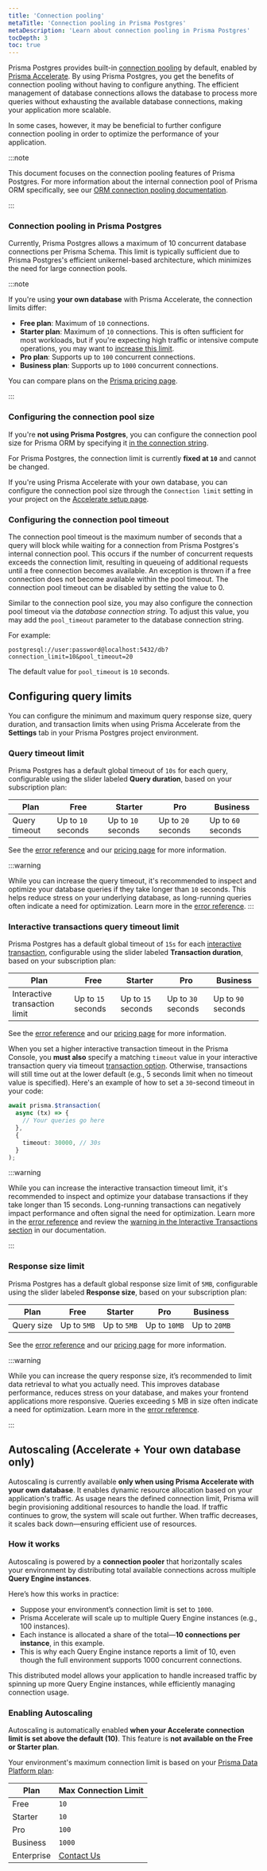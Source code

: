 ```yaml
---
title: 'Connection pooling'
metaTitle: 'Connection pooling in Prisma Postgres'
metaDescription: 'Learn about connection pooling in Prisma Postgres'
tocDepth: 3
toc: true
---
```


Prisma Postgres provides built-in [connection pooling](https://www.prisma.io/dataguide/database-tools/connection-pooling) by default, enabled by [Prisma Accelerate](/accelerate/). By using Prisma Postgres, you get the benefits of connection pooling without having to configure anything. The efficient management of database connections allows the database to process more queries without exhausting the available database connections, making your application more scalable.

In some cases, however, it may be beneficial to further configure connection pooling in order to optimize the performance of your application.

:::note

This document focuses on the connection pooling features of Prisma Postgres. For more information about the internal connection pool of Prisma ORM specifically, see our [ORM connection pooling documentation](/orm/prisma-client/setup-and-configuration/databases-connections/connection-pool).

:::


### Connection pooling in Prisma Postgres

Currently, Prisma Postgres allows a maximum of 10 concurrent database connections per Prisma Schema. This limit is typically sufficient due to Prisma Postgres's efficient unikernel-based architecture, which minimizes the need for large connection pools.

:::note

If you're using **your own database** with Prisma Accelerate, the connection limits differ:

- **Free plan**: Maximum of `10` connections.
- **Starter plan**: Maximum of `10` connections. This is often sufficient for most workloads, but if you're expecting high traffic or intensive compute operations, you may want to [increase this limit](#configuring-the-connection-pool-size).
- **Pro plan**: Supports up to `100` concurrent connections.
- **Business plan**: Supports up to `1000` concurrent connections.

You can compare plans on the [Prisma pricing page](https://www.prisma.io/pricing).

:::


### Configuring the connection pool size

If you're **not using Prisma Postgres**, you can configure the connection pool size for Prisma ORM by specifying it [in the connection string](/orm/prisma-client/setup-and-configuration/databases-connections/connection-pool#setting-the-connection-pool-size).

For Prisma Postgres, the connection limit is currently **fixed at `10`** and cannot be changed.

If you're using Prisma Accelerate with your own database, you can configure the connection pool size through the `Connection limit` setting in your project on the [Accelerate setup page](/accelerate/getting-started).

### Configuring the connection pool timeout

The connection pool timeout is the maximum number of seconds that a query will block while waiting for a connection from Prisma Postgres's internal connection pool. This occurs if the number of concurrent requests exceeds the connection limit, resulting in queueing of additional requests until a free connection becomes available. An exception is thrown if a free connection does not become available within the pool timeout. The connection pool timeout can be disabled by setting the value to 0.

Similar to the connection pool size, you may also configure the connection pool timeout via the _database connection string_. To adjust this value, you may add the `pool_timeout` parameter to the database connection string.

For example:

```env no-copy
postgresql://user:password@localhost:5432/db?connection_limit=10&pool_timeout=20
```

<Admonition type="info">

The default value for `pool_timeout` is `10` seconds.

</Admonition>

## Configuring query limits

You can configure the minimum and maximum query response size, query duration, and transaction limits when using Prisma Accelerate from the **Settings** tab in your Prisma Postgres project environment.

### Query timeout limit

Prisma Postgres has a default global timeout of `10s` for each query, configurable using the slider labeled **Query duration**, based on your subscription plan:

| Plan          | Free            | Starter         | Pro            | Business        |
|---------------|-----------------|-----------------|----------------|-----------------|
| Query timeout | Up to `10` seconds | Up to `10` seconds | Up to `20` seconds | Up to `60` seconds |

See the [error reference](/postgres/database/api-reference/error-reference#p6004-querytimeout) and our [pricing page](https://www.prisma.io/pricing) for more information.

:::warning

While you can increase the query timeout, it's recommended to inspect and optimize your database queries if they take longer than `10` seconds. This helps reduce stress on your underlying database, as long-running queries often indicate a need for optimization. Learn more in the [error reference](/postgres/database/api-reference/error-reference#p6004-querytimeout).
:::

### Interactive transactions query timeout limit

Prisma Postgres has a default global timeout of `15s` for each [interactive transaction](/orm/prisma-client/queries/transactions#interactive-transactions), configurable using the slider labeled **Transaction duration**, based on your subscription plan:

| Plan                          | Free           | Starter       | Pro          | Business      |
|-------------------------------|----------------|---------------|--------------|---------------|
| Interactive transaction limit | Up to `15` seconds | Up to `15` seconds | Up to `30` seconds | Up to `90` seconds |

See the [error reference](/postgres/database/api-reference/error-reference#p6004-querytimeout) and our [pricing page](https://www.prisma.io/pricing#accelerate) for more information.

When you set a higher interactive transaction timeout in the Prisma Console, you **must also** specify a matching `timeout` value in your interactive transaction query via timeout [transaction option](/orm/prisma-client/queries/transactions#transaction-options). Otherwise, transactions will still time out at the lower default (e.g., 5 seconds limit when no timeout value is specified). Here's an example of how to set a `30`-second timeout in your code:

```ts
await prisma.$transaction(
  async (tx) => {
    // Your queries go here
  },
  {
    timeout: 30000, // 30s
  }
);
```

:::warning

While you can increase the interactive transaction timeout limit, it's recommended to inspect and optimize your database transactions if they take longer than 15 seconds. Long-running transactions can negatively impact performance and often signal the need for optimization. Learn more in the [error reference](/postgres/database/api-reference/error-reference#p6004-querytimeout) and review the [warning in the Interactive Transactions section](/orm/prisma-client/queries/transactions#interactive-transactions-1) in our documentation.

:::

### Response size limit

Prisma Postgres has a default global response size limit of `5MB`, configurable using the slider labeled **Response size**, based on your subscription plan:

| Plan       | Free         | Starter       | Pro          | Business      |
|------------|--------------|---------------|--------------|---------------|
| Query size | Up to `5MB`  | Up to `5MB`   | Up to `10MB` | Up to `20MB`  |

See the [error reference](/postgres/database/api-reference/error-reference#p6009-responsesizelimitexceeded) and our [pricing page](https://www.prisma.io/pricing#accelerate) for more information.

:::warning

While you can increase the query response size, it’s recommended to limit data retrieval to what you actually need. This improves database performance, reduces stress on your database, and makes your frontend applications more responsive. Queries exceeding `5` MB in size often indicate a need for optimization. Learn more in the [error reference](/postgres/database/api-reference/error-reference#p6009-responsesizelimitexceeded).

:::

## Autoscaling (Accelerate + Your own database only)

Autoscaling is currently available **only when using Prisma Accelerate with your own database**. It enables dynamic resource allocation based on your application's traffic. As usage nears the defined connection limit, Prisma will begin provisioning additional resources to handle the load. If traffic continues to grow, the system will scale out further. When traffic decreases, it scales back down—ensuring efficient use of resources.

### How it works

Autoscaling is powered by a **connection pooler** that horizontally scales your environment by distributing total available connections across multiple **Query Engine instances**.

Here’s how this works in practice:

- Suppose your environment’s connection limit is set to `1000`.
- Prisma Accelerate will scale up to multiple Query Engine instances (e.g., 100 instances).
- Each instance is allocated a share of the total—**10 connections per instance**, in this example.
- This is why each Query Engine instance reports a limit of 10, even though the full environment supports 1000 concurrent connections.

This distributed model allows your application to handle increased traffic by spinning up more Query Engine instances, while efficiently managing connection usage.

### Enabling Autoscaling

Autoscaling is automatically enabled **when your Accelerate connection limit is set above the default (10)**. This feature is **not available on the Free or Starter plan**.

Your environment's maximum connection limit is based on your [Prisma Data Platform plan](https://www.prisma.io/pricing):

| Plan        | Max Connection Limit                 |
|-------------|--------------------------------------|
| Free        | `10`                                   |
| Starter     | `10`                                  |
| Pro         | `100`                                 |
| Business    | `1000`                                |
| Enterprise  | [Contact Us](mailto:sales@prisma.io) |
